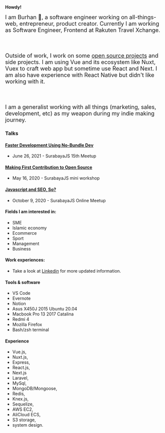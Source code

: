 
__Howdy!__

<font size="4">
    I am Burhan 👋, a software engineer working on all-things-web, entrepreneur, product creator. Currently I am working as Software Engineer, Frontend at Rakuten Travel Xchange.
</font>

<br/><br/>

<font size="4">
    Outside of work, I work on some <a href="https://github.com/initbase" target="_blank">open source projects</a> and side projects. I am using Vue and its ecosystem like Nuxt, Vuex to craft web app but sometime use React and Next. I am also have experience with React Native but didn't like working with it. 
</font>

<br/><br/>

<font size="4">
    I am a generalist working with all things (marketing, sales, development, etc) as my weapon during my indie making journey.
</font>

<Contact />

### Talks
#### [__Faster Development Using No-Bundle Dev__](https://speakerdeck.com/burhanahmeed/faster-development-with-no-bundle-dev-tools)
- June 26, 2021 - SurabayaJS 15th Meetup
#### [__Making First Contribution to Open Source__](https://speakerdeck.com/burhanahmeed/berkontribusi-ke-open-source)
- May 16, 2020 - SurabayaJS mini workshop
#### [__Javascript and SEO, So?__](https://speakerdeck.com/burhanahmeed/javascript-and-seo-so)
- October 9, 2020 - SurabayaJS Online Meetup

#### Fields I am interested in:
- SME
- Islamic economy
- Ecommerce
- Sport
- Management
- Business

#### Work experiences:
- Take a look at [Linkedin](https://www.linkedin.com/in/burhanahmeed/) for more updated information.

#### Tools & software
- VS Code
- Evernote
- Notion
- Asus X450J 2015 Ubuntu 20.04
- Macbook Pro 13 2017 Catalina
- Redmi 4
- Mozilla Firefox
- Bash/zsh terminal

#### Experience
- Vue.js, 
- Nuxt.js, 
- Express, 
- React.js, 
- Next.js 
- Laravel, 
- MySql, 
- MongoDB/Mongoose, 
- Redis, 
- Knex.js, 
- Sequelize, 
- AWS EC2, 
- AliCloud ECS, 
- S3 storage, 
- system design.
